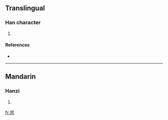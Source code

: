 ==Translingual==

===Han character===
{{Han char|rn=72|rad=日|as=04|sn=8|four=|canj=日卜金 (AYC)}}

# {{defn|Han|sort=日04}}

====References====
* {{Han ref|kx=0492.121|dkj=13788|hdz=21496.010|uh=6617|ud=26135}}

----

==Mandarin==

===Hanzi===
{{cmn-hanzi|pin=[[zè]] ([[ze4]])|wg=tse<sup>4</sup>}}

# {{defn|Mandarin}}

[[fr:昗]]